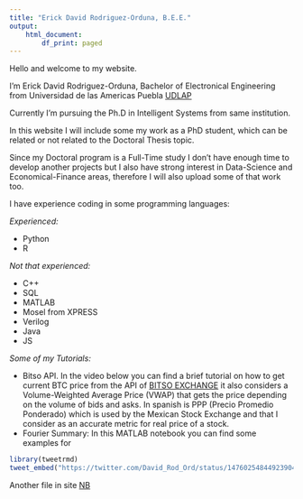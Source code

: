 ```yaml
---
title: "Erick David Rodriguez-Orduna, B.E.E."
output:
    html_document:
        df_print: paged
---
```


Hello and welcome to my website.

I'm Erick David Rodriguez-Orduna, Bachelor of Electronical Engineering from Universidad de las Americas Puebla [UDLAP](https://www.udlap.mx/web){target="_blank"}

Currently I'm pursuing the Ph.D in Intelligent Systems from same institution.

In this website I will include some my work as a PhD student, which can be related or not related to the Doctoral Thesis topic.

Since my Doctoral program is a Full-Time study I don't have enough time to develop another projects but I also have strong interest in Data-Science and Economical-Finance areas, therefore I will also upload some of that work too.

I have experience coding in some programming languages:


*Experienced:*

- Python
- R

*Not that experienced:*

- C++
- SQL
- MATLAB
- Mosel from XPRESS
- Verilog
- Java
- JS







*Some of my Tutorials:*

- Bitso API.  In the video below you can find a brief tutorial on how to get current BTC price from the API of [BITSO EXCHANGE](bitso.com){target="_blank"} it also considers a Volume-Weighted Average Price (VWAP) that gets the price depending on the volume of bids and asks.\n
In spanish is PPP (Precio Promedio Ponderado) which is used by the Mexican Stock Exchange and that I consider as an accurate metric for real price of a stock.
- Fourier Summary: In this MATLAB notebook you can find some examples for
<br />
```r
library(tweetrmd)
tweet_embed("https://twitter.com/David_Rod_Ord/status/1476025484492390402?cxt=HHwWhIC-qfPW8vsoAAAA")
```
Another file in site [NB](/website.nb.html)



